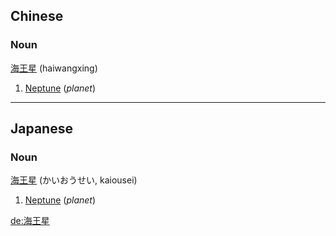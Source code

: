 ==Chinese==
===Noun===
[[海]][[王]][[星]] (haiwangxing)

# [[Neptune]] (''planet'')

----

==Japanese==
===Noun===
[[海]][[王]][[星]] (かいおうせい, kaiousei)

# [[Neptune]] (''planet'')

[[de:海王星]]